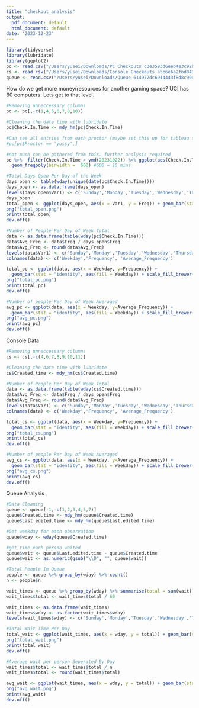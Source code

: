 ---
title: "checkout_analysis"
output:
  pdf_document: default
  html_document: default
date: '2023-12-23'
---

```{r}
library(tidyverse)
library(lubridate)
library(ggplot2)
pc <- read.csv("/Users/yusei/Downloads/PC Checkouts c3e3593d6eeb4e3c9281c458e15746fa_all.csv")
cs <- read.csv("/Users/yusei/Downloads/Console Checkouts a5b6e6a2fbd84994a6a246b5d6b75585_all.csv")
queue <- read.csv("/Users/yusei/Downloads/Queue 614972dc6914443f8d8c90d7d8e9ead0_all.csv")
```

How do we get more money/resources for another gaming space? UCI has 60 computers. Lets get to that level. 

```{r}
#Removing unneccessary columns
pc <- pc[,-c(1,4,5,6,7,8,10)]
```

```{r}
#Cleaning the date time with lubridate
pc$Check.In.Time <- mdy_hm(pc$Check.In.Time)
```

```{r}
#Can see all entries from each proctor (maybe set this up for tableau dashboard)
#pc[pc$Proctor == 'yussy',]
```

```{r}
#not much can be gathered from this. further analysis required 
pc %>%  filter(Check.In.Time > ymd(20231022)) %>% ggplot(aes(Check.In.Time)) + 
  geom_freqpoly(binwidth =  600) #600 = 10 mins
```

```{r}
#Total Days Open Per Day of the Week 
days_open <- table(wday(unique(date(pc$Check.In.Time))))
days_open <- as.data.frame(days_open)
levels(days_open$Var1) <- c('Sunday','Monday','Tuesday','Wednesday','Thursday','Friday','Saturday')
days_open
total_open <- ggplot(days_open, aes(x = Var1, y = Freq)) + geom_bar(stat = 'identity', aes(fill = Var1)) + scale_fill_brewer(palette = 'Set1') + ggtitle('Total Days Open This Quarter')
png("total_open.png")
print(total_open)
dev.off()
```

```{r}
#Number of People Per Day of Week Total 
data <- as.data.frame(table(wday(pc$Check.In.Time))) 
data$Avg_Freq <- data$Freq / days_open$Freq
data$Avg_Freq <- round(data$Avg_Freq)
levels(data$Var1) <- c('Sunday','Monday','Tuesday','Wednesday','Thursday','Friday','Saturday')
colnames(data) <- c('Weekday','Frequency', 'Average_Frequency')

total_pc <- ggplot(data, aes(x = Weekday, y=Frequency)) + 
  geom_bar(stat = "identity", aes(fill = Weekday)) + scale_fill_brewer(palette = "Set1") + ggtitle('Total Number of PC Players This Quarter')
png("total_pc.png")
print(total_pc)
dev.off()
```

```{r}
#Number of people Per Day of Week Averaged
avg_pc <- ggplot(data, aes(x = Weekday, y=Average_Frequency)) + 
  geom_bar(stat = "identity", aes(fill = Weekday)) + scale_fill_brewer(palette = "Set1") + ggtitle('Average Number of PC Players Per Day') + geom_text(aes(label = Average_Frequency), vjust = -0.3) 
png("avg_pc.png")
print(avg_pc)
dev.off()
```

Console Data

```{r}
#Removing unneccessary columns
cs <- cs[,-c(4,6,7,8,9,10,11)]
```

```{r}
#Cleaning the date time with lubridate
cs$Created.time <- mdy_hm(cs$Created.time)
```

```{r}
#Number of People Per Day of Week Total 
data <- as.data.frame(table(wday(cs$Created.time))) 
data$Avg_Freq <- data$Freq / days_open$Freq
data$Avg_Freq <- round(data$Avg_Freq)
levels(data$Var1) <- c('Sunday','Monday','Tuesday','Wednesday','Thursday','Friday','Saturday')
colnames(data) <- c('Weekday','Frequency', 'Average_Frequency')

total_cs <- ggplot(data, aes(x = Weekday, y=Frequency)) + 
  geom_bar(stat = "identity", aes(fill = Weekday)) + scale_fill_brewer(palette = "Set1") + ggtitle('Total Number of Console Players This Quarter')
png("total_cs.png")
print(total_cs)
dev.off()
```

```{r}
#Number of people Per Day of Week Averaged
avg_cs <- ggplot(data, aes(x = Weekday, y=Average_Frequency)) + 
  geom_bar(stat = "identity", aes(fill = Weekday)) + scale_fill_brewer(palette = "Set1") + ggtitle('Average Number of Console Players Per Day') + geom_text(aes(label = Average_Frequency), vjust = -0.3) 
png("avg_cs.png")
print(avg_cs)
dev.off()
```

Queue Analysis

```{r}
#Data Cleaning
queue <- queue[-1,-c(1,2,3,4,5,7)]
queue$Created.time <- mdy_hm(queue$Created.time)
queue$Last.edited.time <- mdy_hm(queue$Last.edited.time)

#Get weekday for each observation
queue$wday <- wday(queue$Created.time)

#get time each person waited 
queue$wait <- queue$Last.edited.time - queue$Created.time
queue$wait <- as.numeric(gsub("\\D", "", queue$wait))
```

```{r}
#Total People In Queue
people <- queue %>% group_by(wday) %>% count()
n <- people$n
```


```{r}
wait_times <- queue %>% group_by(wday) %>% summarise(total = sum(wait)) 
wait_times$total <- wait_times$total / 60

wait_times <- as.data.frame(wait_times)
wait_times$wday <- as.factor(wait_times$wday)
levels(wait_times$wday) <- c('Sunday','Monday','Tuesday','Wednesday','Thursday','Friday')

#Total Wait Time Per Day 
total_wait <- ggplot(wait_times, aes(x = wday, y = total)) + geom_bar(stat = "identity", aes(fill = wday)) + scale_fill_brewer(palette = "Set1") +  ggtitle('Total Wait Time For a PC') 
png("total_wait.png")
print(total_wait)
dev.off()
```
```{r}
#Average wait per person Seperated By Day 
wait_times$total <- wait_times$total / n
wait_times$total <- round(wait_times$total)

avg_wait <- ggplot(wait_times, aes(x = wday, y = total)) + geom_bar(stat = "identity", aes(fill = wday)) + scale_fill_brewer(palette = "Set1") + ggtitle('Average Wait Time Per Customer for a PC') + geom_text(aes(label = total), vjust = -0.3)
png("avg_wait.png")
print(avg_wait)
dev.off()
```